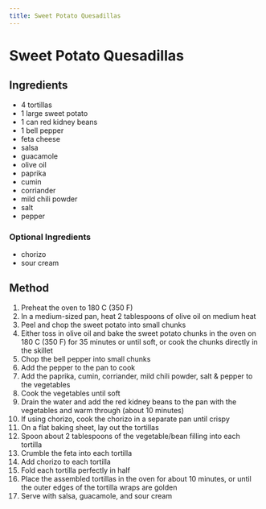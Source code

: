 ```yaml
---
title: Sweet Potato Quesadillas
---
```


# Sweet Potato Quesadillas


## Ingredients
<ul>
  <li>4 tortillas</li>
  <li>1 large sweet potato</li>
  <li>1 can red kidney beans</li>
  <li>1 bell pepper</li>
  <li>feta cheese</li>
  <li>salsa</li>
  <li>guacamole</li>
  <li>olive oil</li>
  <li>paprika</li>
  <li>cumin</li>
  <li>corriander</li>
  <li>mild chili powder</li>
  <li>salt</li>
  <li>pepper</li>
</ul>

### Optional Ingredients
<ul>
  <li>chorizo</li>
  <li>sour cream</li>
</ul>

## Method
<ol type="1">
  <li>Preheat the oven to 180 C (350 F)</li>
  <li>In a medium-sized pan, heat 2 tablespoons of olive oil on medium heat</li>
  <li>Peel and chop the sweet potato into small chunks</li>
  <li>Either toss in olive oil and bake the sweet potato chunks in the oven on 180 C (350 F) for 35 minutes or until soft, or cook the chunks directly in the skillet</li>
  <li>Chop the bell pepper into small chunks</li>
  <li>Add the pepper to the pan to cook</li>
  <li>Add the paprika, cumin, corriander, mild chili powder, salt & pepper to the vegetables</li>
  <li>Cook the vegetables until soft</li>
  <li>Drain the water and add the red kidney beans to the pan with the vegetables and warm through (about 10 minutes)</li>
  <li>If using chorizo, cook the chorizo in a separate pan until crispy</li>
  <li>On a flat baking sheet, lay out the tortillas</li>
  <li>Spoon about 2 tablespoons of the vegetable/bean filling into each tortilla</li>
  <li>Crumble the feta into each tortilla</li>
  <li>Add chorizo to each tortilla</li>
  <li>Fold each tortilla perfectly in half</li>
  <li>Place the assembled tortillas in the oven for about 10 minutes, or until the outer edges of the tortilla wraps are golden</li>
  <li>Serve with salsa, guacamole, and sour cream</li>
</ol>